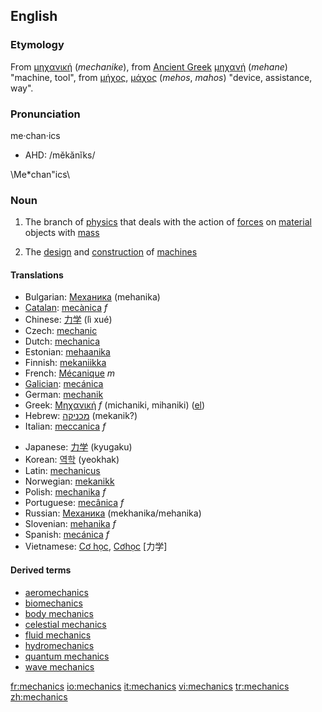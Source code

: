 {{wikipedia}}
==English==
===Etymology===
From {{Gr.}} [[μηχανική]] (''mechanike''), from [[Ancient Greek]] [[μηχανή]] (''mehane'') "machine, tool", from [[μήχος]], [[μάχος]] (''mehos'', ''mahos'') "device, assistance, way".

===Pronunciation===
me·chan·ics
*AHD: /mĕkănĭks/
\Me*chan"ics\
===Noun===
{{en-noun|-}}
#{{physics}} The branch of [[physics]] that deals with the action of [[force]]s on [[material]] objects with [[mass]]
# The [[design]] and [[construction]] of [[machine]]s

==== Translations ====
{{top}}
*Bulgarian: [[Механика]] (mehanika)
*[[Catalan]]: [[mecànica]] ''f''
*Chinese: [[力学]] (lì xué)
*Czech: [[mechanic]]
*Dutch: [[mechanica]]
*Estonian: [[mehaanika]]
*Finnish: [[mekaniikka]]
*French: [[Mécanique]] ''m''
*[[Galician]]: [[mecánica]]
*German: [[mechanik]]
*Greek: [[Μηχανική]] ''f'' (michaniki, mihaniki) ([[:el:Μηχανική|el]])
*Hebrew: [[מכניקה]] (mekanik?)
*Italian: [[meccanica]] ''f''
{{mid}}
*Japanese: [[力学]] (kyugaku)
*Korean: [[역학]] (yeokhak)
*Latin: [[mechanicus]]
*Norwegian: [[mekanikk]]
*Polish: [[mechanika]] ''f''
*Portuguese: [[mecânica]] ''f''
*Russian: [[Механика]] (mekhanika/mehanika)
*Slovenian: [[mehanika]] ''f''
*Spanish: [[mecánica]] ''f''
*Vietnamese: [[Cơ học]], [[Cơhọc]] [力学]
{{bottom}}

====Derived terms====
*[[aeromechanics]]
*[[biomechanics]]
*[[body mechanics]] 
*[[celestial mechanics]]
*[[fluid mechanics]]
*[[hydromechanics]]
*[[quantum mechanics]]
*[[wave mechanics]]

[[fr:mechanics]]
[[io:mechanics]]
[[it:mechanics]]
[[vi:mechanics]]
[[tr:mechanics]]
[[zh:mechanics]]